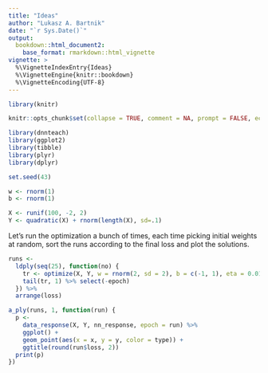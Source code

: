 ```yaml
---
title: "Ideas"
author: "Lukasz A. Bartnik"
date: "`r Sys.Date()`"
output:
  bookdown::html_document2:
    base_format: rmarkdown::html_vignette
vignette: >
  %\VignetteIndexEntry{Ideas}
  %\VignetteEngine{knitr::bookdown}
  %\VignetteEncoding{UTF-8}
---
```


```r
library(knitr)

knitr::opts_chunk$set(collapse = TRUE, comment = NA, prompt = FALSE, echo = TRUE, cache = TRUE, fig.align = 'center')
```

```r
library(dnnteach)
library(ggplot2)
library(tibble)
library(plyr)
library(dplyr)
```


```r
set.seed(43)

w <- rnorm(1)
b <- rnorm(1)

X <- runif(100, -2, 2)
Y <- quadratic(X) + rnorm(length(X), sd=.1)
```

Let's run the optimization a bunch of times, each time picking initial weights at random,
sort the runs according to the final loss and plot the solutions.

```r
runs <-
  ldply(seq(25), function(no) {
    tr <- optimize(X, Y, w = rnorm(2, sd = 2), b = c(-1, 1), eta = 0.01, epochs = 500)
    tail(tr, 1) %>% select(-epoch)
  }) %>%
  arrange(loss)
```


```r
a_ply(runs, 1, function(run) {
  p <-
    data_response(X, Y, nn_response, epoch = run) %>%
    ggplot() + 
    geom_point(aes(x = x, y = y, color = type)) + 
    ggtitle(round(run$loss, 2))
  print(p)
})
```
